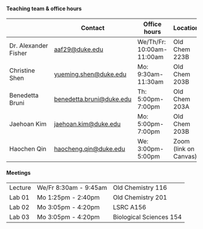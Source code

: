 #### Teaching team & office hours

|                      | Contact                                                     | Office hours         | Location              |
|------------------|------------------|------------------|------------------|
| Dr. Alexander Fisher | [aaf29\@duke.edu](aaf29@duke.edu)                           | We/Th/Fr: 10:00am-11:00am | Old Chem 223B         |
| Christine Shen       | [yueming.shen@duke.edu](yueming.shen@duke.edu) | Mo: 9:30am-11:30am      | Old Chem 203B         |
| Benedetta Bruni           | [benedetta.bruni@duke.edu](benedetta.bruni@duke.edu)             | Th: 5:00pm-7:00pm     | Old Chem 203A        |
| Jaehoan Kim              | [jaehoan.kim@duke.edu](jaehoan.kim@duke.edu)                 | Mo: 5:00pm-7:00pm    | Old Chem 203B         |
| Haochen Qin        | [haocheng.qin@duke.edu](haocheng.qin@duke.edu)                 | We: 3:00pm-5:00pm     | Zoom (link on Canvas) |

#### Meetings

|         |                     |                           |
|---------|---------------------|---------------------------|
| Lecture | We/Fr 8:30am - 9:45am | Old Chemistry 116 |
| Lab 01  | Mo 1:25pm - 2:40pm  | Old Chemistry 201           |
| Lab 02  | Mo 3:05pm - 4:20pm  | LSRC A156         |
| Lab 03  | Mo 3:05pm - 4:20pm  | Biological Sciences 154         |
